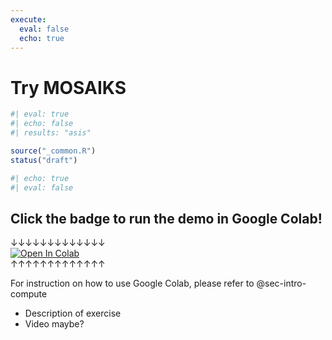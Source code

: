 ```yaml
---
execute:
  eval: false
  echo: true
---
```


# Try MOSAIKS {#sec-mosaiks-demo-1}

```r
#| eval: true
#| echo: false
#| results: "asis"

source("_common.R")
status("draft")
```

<!-- ```{bash}
quarto convert notebooks/demo/01-MOSAIKS-Internet-example.ipynb
``` -->

```r
#| echo: true
#| eval: false 
```

:::{.callout-note}
# Click the badge to run the demo in Google Colab!

&darr;&darr;&darr;&darr;&darr;&darr;&darr;&darr;&darr;&darr;&darr;&darr;&darr;  
[![Open In Colab](https://colab.research.google.com/assets/colab-badge.svg)](https://colab.research.google.com/github/cullen-molitor/MOSAIKS-Training-Manual/blob/main/notebooks/demo/01-Rolf_et_al_2021_demo.ipynb)  
&uarr;&uarr;&uarr;&uarr;&uarr;&uarr;&uarr;&uarr;&uarr;&uarr;&uarr;&uarr;&uarr;  
:::

For instruction on how to use Google Colab, please refer to @sec-intro-compute


- Description of exercise 
- Video maybe?

